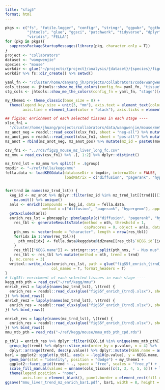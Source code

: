 ```yaml
---
title: "sfig5"
format: html
---
```


```r

pkgs <- c("fs", "futile.logger", "configr", "stringr", "ggpubr", "ggthemes", 
          "jhtools", "glue", "ggsci", "patchwork", "tidyverse", "dplyr", "Seurat", 
          "viridis", "FELLA")  
for (pkg in pkgs){
  suppressPackageStartupMessages(library(pkg, character.only = T))
}
project <- "collabrators"
dataset <- "wangwenjie"
species <- "mouse"
workdir <- glue("~/projects/{project}/analysis/{dataset}/{species}/figures/sfig5")
workdir %>% fs::dir_create() %>% setwd()

yaml_fn <- "/cluster/home/danyang_jh/projects/collabrators/code/wangwenjie/mouse/figures/configs.yaml"
cols_tissue <- jhtools::show_me_the_colors(config_fn= yaml_fn, "tissue")
stg_cols <- jhtools::show_me_the_colors(config_fn = yaml_fn, "stage")[c("CS12", "CS14", "CS18")]

my_theme1 <- theme_classic(base_size = 8) + 
  theme(legend.key.size = unit(3, "mm"), axis.text = element_text(color = "black"), 
        axis.line = element_line(color = "black"), axis.ticks = element_line(color = "black"))

## figS5a: enrichment of each selected tissues in each stage ----
xlsx_fn1 = 
  "/cluster/home/jhuang/projects/collabrators/data/wangwenjie/mouse/metabolism/mouse_adjusted/DZLM2023110146_DZLM2024030584-b1-张进-王文杰-空间代谢组-项目报告/2.定性结果/Qualitative.xlsx"
mz_anot_neg = readxl::read_excel(xlsx_fn1, sheet = "neg-all") %>% mutate(mode = "neg")
mz_anot_pos = readxl::read_excel(xlsx_fn1, sheet = "pos-all") %>% mutate(mode = "pos")
mz_anot = rbind(mz_anot_neg, mz_anot_pos) %>% mutate(mz_id = paste0(mode, "-", mz))

csv_fn1 <- "../rds/fig2g_mouse_mz_liver_long_fc.csv"
mz_mmu = read_csv(csv_fn1) %>% .[, 1:2] %>% dplyr::distinct()

mz_trnd_lst = mz_mmu %>% split(f = .$group)
tmpdir <- "~/ref/fella/kegg/mmu" 
fella.data <- loadKEGGdata(databaseDir = tmpdir, internalDir = FALSE, 
                           loadMatrix = c("diffusion", "pagerank", "hypergeom"))


for(trnd in names(mz_trnd_lst)) {
  keg_id <- mz_anot %>% dplyr::filter(mz_id %in% mz_trnd_lst[[trnd]][[1]]) %>% .$KEGG %>% 
    na.omit() %>% unique()
  anls <- enrich(compounds = keg_id, data = fella.data, 
                 method = c("diffusion", "pagerank", "hypergeom"), approx = "normality")
  getExcluded(anls)
  enrich_res_lst = pbmcapply::pbmclapply(c("diffusion", "pagerank", "hypergeom"), \(mth) {
    res_tbl <- generateResultsTable(method = mth, threshold = 1, 
                                    capPscores = 0, object = anls, data = fella.data)
    pth_nms <- vector(mode = "character", length = nrow(res_tbl))
    for(idx in 1:nrow(res_tbl)){
      pth_nms[idx] <- fella.data@keggdata@id2name[[res_tbl$`KEGG.id`[idx]]]
    }
    res_tbl[["KEGG.name"]] <- stringr::str_split(pth_nms, " - Mus mus", simplify = T)[, 1]
    res_tbl <- res_tbl %>% mutate(method = mth, trend = trnd)
  }, mc.cores = 3)
  writexl::write_xlsx(enrich_res_lst, path = glue("figS5f_enrich_{trnd}.xlsx"), 
                     col_names = T, format_headers = T)
}
# figS5f: enrichment of each selected tissues in each stage ----
kegg_mtb_pth = read_csv("~/ref/kegg/mmu")
enrich_res1 = lapply(names(mz_trnd_lst), \(trnd) {
  enrich_res = readxl::read_xlsx(glue("figS5f_enrich_{trnd}.xlsx"), sheet = 1) 
}) %>% bind_rows()
enrich_res2 = lapply(names(mz_trnd_lst), \(trnd) {
  enrich_res = readxl::read_xlsx(glue("figS5f_enrich_{trnd}.xlsx"), sheet = 2) 
}) %>% bind_rows()

enrich_res = lapply(names(mz_trnd_lst), \(trnd) {
  enrich_res = readxl::read_xlsx(glue("figS5f_enrich_{trnd}.xlsx"), sheet = 3) 
}) %>% bind_rows()
mmu_mtb_pth = read_rds("~/ref/kegg/mouse/mmu_mtb_pth_cpd.rds")

p_tbl1 = enrich_res %>% dplyr::filter(KEGG.id %in% unique(mmu_mtb_pth[[1]])) %>% 
  group_by(trend) %>% dplyr::slice_min(order_by = p.value, n = 4) %>% 
  dplyr::arrange(trend, desc(p.value)) %>% dplyr::mutate(KEGG.name = as.character(KEGG.name) %>% fct())
bar1 = ggplot2::ggplot(p_tbl1, aes(x = -log10(p.value), y = KEGG.name, fill = trend)) + 
  geom_bar(stat = "identity", position = "dodge") + my_theme1 + 
  ggplot2::facet_grid(trend ~ ., space = "free", scales = "free_y") + 
  scale_fill_manual(values = unname(cols_tissue)[c(1, 3, 4, 5, 6)]) + labs(y = "") + 
  theme(legend.position = "none", 
        axis.line = element_blank(), panel.border = element_rect(fill = NA, linewidth = .5))
ggsave("mmu_liver_trend_mz_enrich_bar1.pdf", bar1, width = 8, height = 10, unit = "cm")





```
